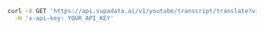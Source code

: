 ```bash cURL
curl -X GET 'https://api.supadata.ai/v1/youtube/transcript/translate?videoId=dQw4w9WgXcQ&lang=es&text=true' \
  -H 'x-api-key: YOUR_API_KEY'
```
